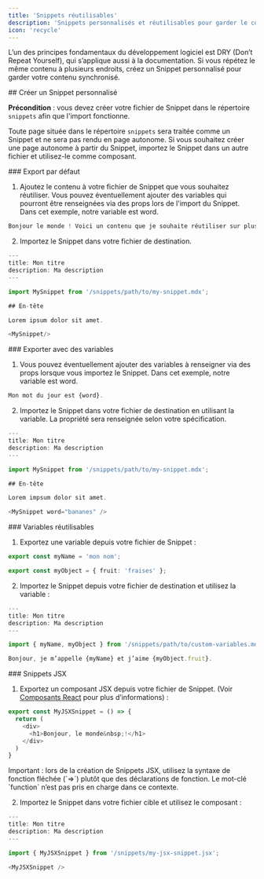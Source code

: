 ```yaml
---
title: 'Snippets réutilisables'
description: 'Snippets personnalisés et réutilisables pour garder le contenu synchronisé'
icon: 'recycle'
---
```


L’un des principes fondamentaux du développement logiciel est DRY (Don’t Repeat
Yourself), qui s’applique aussi à la documentation.
Si vous répétez le même contenu à plusieurs endroits, créez un Snippet personnalisé pour garder votre contenu synchronisé.

<div id="creating-a-custom-snippet">
  ## Créer un Snippet personnalisé
</div>

**Précondition** : vous devez créer votre fichier de Snippet dans le répertoire `snippets` afin que l&#39;import fonctionne.

Toute page située dans le répertoire `snippets` sera traitée comme un Snippet et ne sera pas
rendu en page autonome. Si vous souhaitez créer une page autonome
à partir du Snippet, importez le Snippet dans un autre fichier et utilisez-le comme
composant.

<div id="default-export">
  ### Export par défaut
</div>

1. Ajoutez le contenu à votre fichier de Snippet que vous souhaitez réutiliser. Vous pouvez éventuellement ajouter des variables qui pourront être renseignées via des props
   lors de l&#39;import du Snippet. Dans cet exemple, notre variable est word.

```typescript snippets/mon-extrait.mdx
Bonjour le monde ! Voici un contenu que je souhaite réutiliser sur plusieurs pages. 
```

2. Importez le Snippet dans votre fichier de destination.

```typescript fichier-de-destination.mdx
---
title: Mon titre
description: Ma description
---

import MySnippet from '/snippets/path/to/my-snippet.mdx';

## En-tête

Lorem ipsum dolor sit amet.

<MySnippet/>

```

<div id="exporting-with-variables">
  ### Exporter avec des variables
</div>

1. Vous pouvez éventuellement ajouter des variables à renseigner via des props lorsque vous importez le Snippet. Dans cet exemple, notre variable est word.

```typescript snippets/mon-extrait.mdx
Mon mot du jour est {word}.
```

2. Importez le Snippet dans votre fichier de destination en utilisant la variable. La propriété sera renseignée selon votre spécification.

```typescript fichier-de-destination.mdx
---
title: Mon titre
description: Ma description
---

import MySnippet from '/snippets/path/to/my-snippet.mdx';

## En-tête

Lorem impsum dolor sit amet.

<MySnippet word="bananes" />

```

<div id="reusable-variables">
  ### Variables réutilisables
</div>

1. Exportez une variable depuis votre fichier de Snippet :

```typescript snippets/path/to/custom-variables.mdx
export const myName = 'mon nom';

export const myObject = { fruit: 'fraises' };
```

2. Importez le Snippet depuis votre fichier de destination et utilisez la variable :

```typescript fichier-de-destination.mdx
---
title: Mon titre
description: Ma description
---

import { myName, myObject } from '/snippets/path/to/custom-variables.mdx';

Bonjour, je m’appelle {myName} et j’aime {myObject.fruit}.
```

<div id="jsx-snippets">
  ### Snippets JSX
</div>

1. Exportez un composant JSX depuis votre fichier de Snippet. (Voir [Composants React](/fr/react-components) pour plus d’informations) :

```js icon=square-js snippets/my-jsx-snippet.jsx
export const MyJSXSnippet = () => {
  return (
    <div>
      <h1>Bonjour, le monde&nbsp;!</h1>
    </div>
  )
}
```

<Note>
  Important : lors de la création de Snippets JSX, utilisez la syntaxe de fonction fléchée (`=>`) plutôt que des déclarations de fonction. Le mot-clé `function` n’est pas pris en charge dans ce contexte.
</Note>

2. Importez le Snippet dans votre fichier cible et utilisez le composant :

```typescript fichier-destination.mdx
---
title: Mon titre
description: Ma description
---

import { MyJSXSnippet } from '/snippets/my-jsx-snippet.jsx';

<MyJSXSnippet />
```
